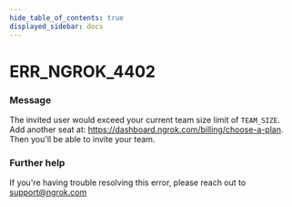```yaml
---
hide_table_of_contents: true
displayed_sidebar: docs
---
```



# ERR_NGROK_4402

### Message

The invited user would exceed your current team size limit of `TEAM_SIZE`. Add another seat at: https://dashboard.ngrok.com/billing/choose-a-plan. Then you'll be able to invite your team.

<ErrorDetails error="err_ngrok_4402" />

### Further help

If you're having trouble resolving this error, please reach out to [support@ngrok.com](mailto:support@ngrok.com?subject=Help%20with%20ERR_NGROK_4402)
